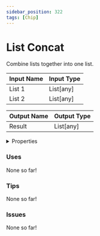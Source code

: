 ```yaml
---
sidebar_position: 322
tags: [Chip]
---
```


# List Concat

Combine lists together into one list.



| Input Name | Input Type |
|-----------|-----------|
| List 1 | List[any] |
| List 2 | List[any] |

| Output Name | Output Type |
|-----------|-----------|
| Result | List[any] |


<details>
  <summary>Properties</summary>
  <div>
    <div>
    <table>
      <thead>
        <tr>
          <th>Is beta required?</th>
          <th>❌</th>
        </tr>
        <tr>
          <th>Is this chip a trolling risk?</th>
          <th>❌</th>
        </tr>
        <tr>
          <th>Chip UUPD</th>
          <th>0e2f21e0-bc71-423a-a983-72e27193ca8b</th>
        </tr>
      </thead>
    </table>
    </div>
  </div>
</details>

### Uses

None so far!

### Tips

None so far!

### Issues

None so far!
